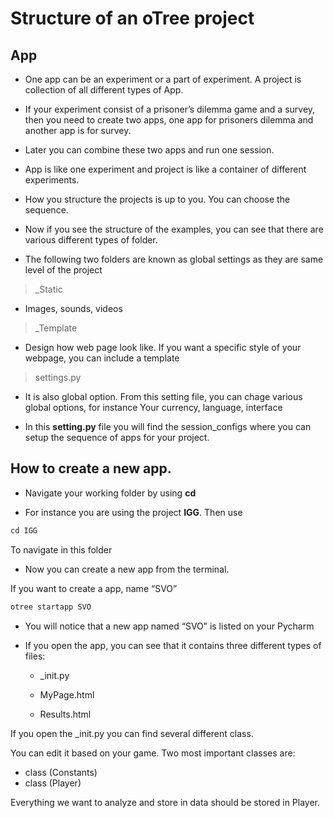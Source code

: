 # Structure of an oTree project

## App

- One app can be an experiment or a part of experiment. A project is collection of all different types of App.

- If your experiment consist of a prisoner's dilemma game and a survey, then you need to create two apps, one app for prisoners dilemma and another app is for survey.

- Later you can combine these two apps and run one session.

- App is like one experiment and project is like a container of different experiments.

- How you structure the projects is up to you. You can choose the sequence.

- Now if you see the structure of the examples, you can see that there are various different types of folder.

- The following two folders are known as global settings as they are same level of the project

> _Static 
 
  - Images, sounds, videos

> _Template

  - Design how web page look like. If you want a specific style of your webpage, you can include a template

>settings.py 

  - It is also global option. From this setting file, you can chage various global options, for instance  Your currency, language, interface 

  - In this **setting.py** file you will find the session_configs where you can setup the sequence of apps for your project.


## How to create a new app.

- Navigate your working folder by using **cd**

- For instance you are using the project **IGG**. Then use 

```default
cd IGG 
```

To navigate in this folder

- Now you can create a new app from the terminal. 

If you want to create a app, name "SVO"

```default
otree startapp SVO
```

- You will notice that a new app named "SVO" is listed on your Pycharm

- If you open the app, you can see that it contains three different types of files:

    - _init.py
    
    - MyPage.html
    
    - Results.html

If you open the _init.py you can find several different class.

You can edit it based on your game. Two most important classes are:
 
- class (Constants)
- class (Player)

Everything we want to analyze and store in data should be stored in Player.
 

